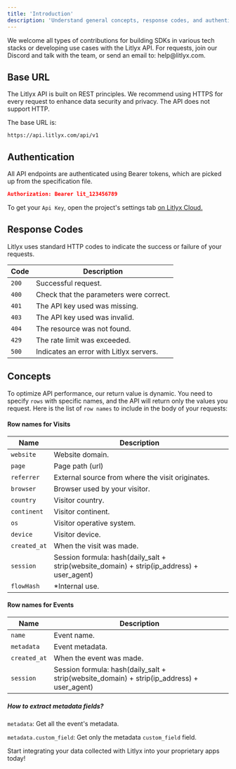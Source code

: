 ```yaml
---
title: 'Introduction'
description: 'Understand general concepts, response codes, and authentication methods for working with the Litlyx API.'
---
```


<Note>
We welcome all types of contributions for building SDKs in various tech stacks or developing use cases with the Litlyx API. For requests, join our Discord and talk with the team, or send an email to: help@litlyx.com.  
</Note>

## Base URL
The Litlyx API is built on REST principles. We recommend using HTTPS for every request to enhance data security and privacy. The API does not support HTTP.

The base URL is:

```
https://api.litlyx.com/api/v1
```


## Authentication

All API endpoints are authenticated using Bearer tokens, which are picked up from the specification file.

```json
Authorization: Bearer lit_123456789
```

To get your `Api Key`, open the project's settings tab [on Litlyx Cloud.](https://dashboard.litlyx.com)


## Response Codes

Litlyx uses standard HTTP codes to indicate the success or failure of your requests.

| Code     | Description                           |
| -------- | ------------------------------------- |
| `200`      | Successful request.                    |
| `400`      | Check that the parameters were correct.|
| `401`      |The API key used was missing. |
| `403`      |The API key used was invalid. |
| `404`      |The resource was not found. |
| `429`      |The rate limit was exceeded. |
| `500`      |Indicates an error with Litlyx servers. |

## Concepts

To optimize API performance, our return value is dynamic. You need to specify `rows` with specific names, and the API will return only the values you request. Here is the list of `row names` to include in the body of your requests:

#### Row names for Visits

| Name     | Description                           |
| -------- | ------------------------------------- |
| `website`  | Website domain.|
| `page`  | Page path (url)|
| `referrer`  | External source from where the visit originates.|
| `browser`  | Browser used by your visitor.|
| `country`  | Visitor country.|
| `continent`  | Visitor continent.|
| `os`  | Visitor operative system.|
| `device`  | Visitor device.|
| `created_at`  | When the visit was made. |
| `session`  | Session formula: hash(daily_salt + strip(website_domain) + strip(ip_address) + user_agent)|
| `flowHash`  | *Internal use.|


#### Row names for Events

| Name     | Description                           |
| -------- | ------------------------------------- |
| `name`  | Event name.|
| `metadata`  | Event metadata.|
| `created_at`  | When the event was made. |
| `session`  | Session formula: hash(daily_salt + strip(website_domain) + strip(ip_address) + user_agent)|

##### How to extract metadata fields?

`metadata`: Get all the event's metadata. 

`metadata.custom_field`: Get only the metadata `custom_field` field.

Start integrating your data collected with Litlyx into your proprietary apps today!
